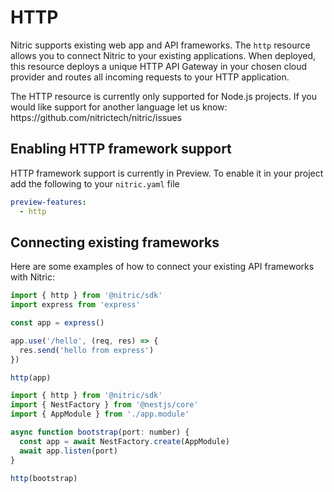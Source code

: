 
# HTTP

Nitric supports existing web app and API frameworks. The `http` resource allows you to connect Nitric to your existing applications. When deployed, this resource deploys a unique HTTP API Gateway in your chosen cloud provider and routes all incoming requests to your HTTP application.

<Note>
  The HTTP resource is currently only supported for Node.js projects. If you
  would like support for another language let us know:
  https://github.com/nitrictech/nitric/issues
</Note>

## Enabling HTTP framework support

HTTP framework support is currently in Preview. To enable it in your project add the following to your `nitric.yaml` file

```yaml
preview-features:
  - http
```

## Connecting existing frameworks

Here are some examples of how to connect your existing API frameworks with Nitric:

<CodeGroup>

```javascript {{ title: "Express.js (Node.js)" }}
import { http } from '@nitric/sdk'
import express from 'express'

const app = express()

app.use('/hello', (req, res) => {
  res.send('hello from express')
})

http(app)
```

```javascript {{ title: "NestJS (Node.js)", tag: "app.module.ts" }}
import { http } from '@nitric/sdk'
import { NestFactory } from '@nestjs/core'
import { AppModule } from './app.module'

async function bootstrap(port: number) {
  const app = await NestFactory.create(AppModule)
  await app.listen(port)
}

http(bootstrap)
```

</CodeGroup>
